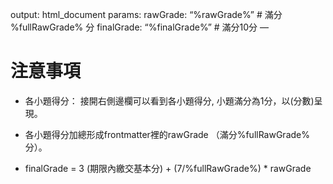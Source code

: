 output: html_document
params:
  rawGrade: "%rawGrade%" # 滿分 %fullRawGrade% 分
  finalGrade: "%finalGrade%" # 滿分10分
---

# 注意事項

  * 各小題得分： 接開右側邊欄可以看到各小題得分, 小題滿分為1分，以(分數)呈現。
  
  * 各小題得分加總形成frontmatter裡的rawGrade （滿分%fullRawGrade%分）。
  
  * finalGrade = 3 (期限內繳交基本分) + (7/%fullRawGrade%) * rawGrade
